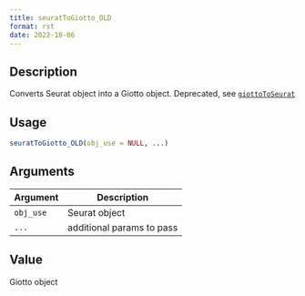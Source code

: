 ```yaml
--- 
title: seuratToGiotto_OLD 
format: rst 
date: 2022-10-06 
--- 
```


## Description

Converts Seurat object into a Giotto object. Deprecated, see [`giottoToSeurat`](#giottotoseurat)


## Usage

```r
seuratToGiotto_OLD(obj_use = NULL, ...)
```


## Arguments

Argument      |Description
------------- |----------------
`obj_use`     |     Seurat object
`...`     |     additional params to pass


## Value

Giotto object


